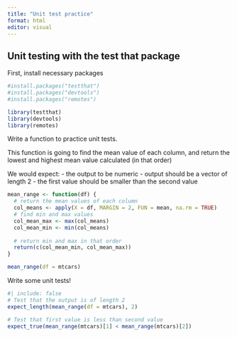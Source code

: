 ```yaml
---
title: "Unit test practice"
format: html
editor: visual
---
```

## Unit testing with the test that package

First, install necessary packages
```r
#install.packages("testthat")
#install.packages("devtools")
#install.packages("remotes")

library(testthat)
library(devtools)
library(remotes)
```

Write a function to practice unit tests.

This function is going to find the mean value of each column, and return the lowest and highest mean value calculated (in that order)

We would expect:
- the output to be numeric
- output should be a vector of length 2
- the first value should be smaller than the second value

```r
mean_range <- function(df) {
  # return the mean values of each column
  col_means <- apply(X = df, MARGIN = 2, FUN = mean, na.rm = TRUE) 
  # find min and max values
  col_mean_max <- max(col_means)
  col_mean_min <- min(col_means)
  
  # return min and max in that order
  return(c(col_mean_min, col_mean_max))
}

mean_range(df = mtcars)
```

Write some unit tests!
```r
#| include: false
# Test that the output is of length 2
expect_length(mean_range(df = mtcars), 2)

# Test that first value is less than second value
expect_true(mean_range(mtcars)[1] < mean_range(mtcars)[2])
```

